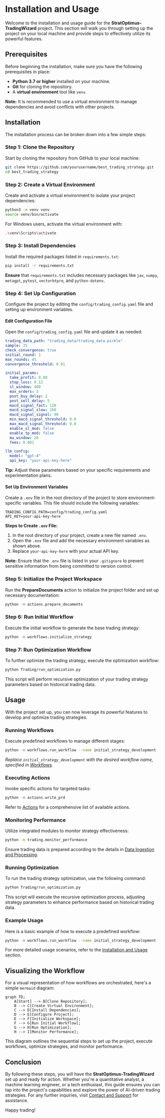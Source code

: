# Installation and Usage

Welcome to the installation and usage guide for the **StratOptimus-TradingWizard** project. This section will walk you through setting up the project on your local machine and provide steps to effectively utilize its powerful features.

## Prerequisites

Before beginning the installation, make sure you have the following prerequisites in place:

- **Python 3.7 or higher** installed on your machine.
- **Git** for cloning the repository.
- A **virtual environment** tool like `venv`.
  
<Callout>

**Note:** It is recommended to use a virtual environment to manage dependencies and avoid conflicts with other projects.

</Callout>

## Installation

The installation process can be broken down into a few simple steps:

<Steps>

### Step 1: Clone the Repository

Start by cloning the repository from GitHub to your local machine:

```bash
git clone https://github.com/yourusername/best_trading_strategy.git
cd best_trading_strategy
```

### Step 2: Create a Virtual Environment

Create and activate a virtual environment to isolate your project dependencies:

```bash
python3 -m venv venv
source venv/bin/activate
```

For Windows users, activate the virtual environment with:

```bash
.\venv\Scripts\activate
```

### Step 3: Install Dependencies

Install the required packages listed in `requirements.txt`:

```bash
pip install -r requirements.txt
```

<Callout>

**Ensure** that `requirements.txt` includes necessary packages like `jax`, `numpy`, `metagpt`, `pytest`, `vectorbtpro`, and `python-dotenv`.

</Callout>

### Step 4: Set Up Configuration

Configure the project by editing the `config/trading_config.yaml` file and setting up environment variables.

#### Edit Configuration File

Open the `config/trading_config.yaml` file and update it as needed:

```yaml
trading_data_path: "trading_data/trading_data.pickle"
sample: 35
check_convergence: true
initial_round: 1
max_rounds: 45
convergence_threshold: 0.01

initial_params:
  take_profit: 0.08
  stop_loss: 0.12
  sl_window: 400
  max_orders: 3
  post_buy_delay: 2
  post_sell_delay: 5
  macd_signal_fast: 120
  macd_signal_slow: 260
  macd_signal_signal: 90
  min_macd_signal_threshold: 0.0
  max_macd_signal_threshold: 0.0
  enable_sl_mod: false
  enable_tp_mod: false
  ma_window: 20
  fees: 0.001

llm_config:
  model: "gpt-4"
  api_key: "your-api-key-here"
```

**Tip:** Adjust these parameters based on your specific requirements and experimentation plans.

#### Set Up Environment Variables

Create a `.env` file in the root directory of the project to store environment-specific variables. This file should include the following variables:

```env
TRADING_CONFIG_PATH=config/trading_config.yaml
API_KEY=your-api-key-here
```

**Steps to Create `.env` File:**

1. In the root directory of your project, create a new file named `.env`.
2. Open the `.env` file and add the necessary environment variables as shown above.
3. Replace `your-api-key-here` with your actual API key.

<Callout>

**Note:** Ensure that the `.env` file is listed in your `.gitignore` to prevent sensitive information from being committed to version control.

</Callout>

### Step 5: Initialize the Project Workspace

Run the **PrepareDocuments** action to initialize the project folder and set up necessary documentation:

```bash
python -m actions.prepare_documents
```

### Step 6: Run Initial Workflow

Execute the initial workflow to generate the base trading strategy:

```bash
python -m workflows.initialize_strategy
```

### Step 7: Run Optimization Workflow

To further optimize the trading strategy, execute the optimization workflow:

```bash
python Trading/run_optimization.py
```

This script will perform recursive optimization of your trading strategy parameters based on historical trading data.

</Steps>

## Usage

With the project set up, you can now leverage its powerful features to develop and optimize trading strategies.

### Running Workflows

Execute predefined workflows to manage different stages:

```bash
python -m workflows.run_workflow --name initial_strategy_development
```

*Replace `initial_strategy_development` with the desired workflow name, specified in [Workflows](/key-functional-components/workflows).*

### Executing Actions

Invoke specific actions for targeted tasks:

```bash
python -m actions.write_prd
```

Refer to [Actions](/key-functional-components/actions) for a comprehensive list of available actions.

### Monitoring Performance

Utilize integrated modules to monitor strategy effectiveness:

```bash
python -m trading.monitor_performance
```

Ensure trading data is prepared according to the details in [Data Ingestion and Processing](/project-architecture).

### Running Optimization

To run the trading strategy optimization, use the following command:

```bash
python Trading/run_optimization.py
```

This script will execute the recursive optimization process, adjusting strategy parameters to enhance performance based on historical trading data.

### Example Usage

Here is a basic example of how to execute a predefined workflow:

```bash
python -m workflows.run_workflow --name initial_strategy_development
```

For more detailed usage scenarios, refer to the [Installation and Usage](/installation-usage) section.

## Visualizing the Workflow

For a visual representation of how workflows are orchestrated, here's a simple `mermaid` diagram:

```mermaid
graph TD;
    A[Start] --> B[Clone Repository];
    B --> C[Create Virtual Environment];
    C --> D[Install Dependencies];
    D --> E[Configure Project];
    E --> F[Initialize Workspace];
    F --> G[Run Initial Workflow];
    G --> H[Run Optimization];
    H --> I[Monitor Performance];
```

This diagram outlines the sequential steps to set up the project, execute workflows, optimize strategies, and monitor performance.

## Conclusion

By following these steps, you will have the **StratOptimus-TradingWizard** set up and ready for action. Whether you're a quantitative analyst, a machine learning engineer, or a tech enthusiast, this guide ensures you can tap into the project's capabilities and explore the power of AI-driven trading strategies. For any further inquiries, visit [Contact and Support](/contact-support) for assistance.

Happy trading!
